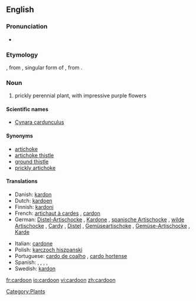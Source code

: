 ==English==

===Pronunciation===
*{{audio|en-us-cardoon.ogg|Audio (US)}}

===Etymology===
{{etyl|frm}} {{term|cardon|lang=frm}}, from {{ML.}} {{term|cardon|lang=la}}, singular form of {{term|cardo|lang=la}}, from {{etyl|la}} {{term|carduus||thistle|lang=la}}.

===Noun===
{{en-noun}}

# prickly perennial plant, with impressive purple flowers

====Scientific names====
*[[Cynara cardunculus]]

====Synonyms====
*[[artichoke]]
*[[artichoke thistle]]
*[[ground thistle]]
*[[prickly artichoke]]

====Translations====
{{trans-top|perennial plant}}
*Danish: [[kardon]] {{c}}
*Dutch: [[kardoen]] {{m}}
*Finnish: [[kardoni]]
*French: [[artichaut à cardes]] {{m}}, [[cardon]] {{m}}
*German: [[Distel-Artischocke]] {{f}}, [[Kardone]] {{f}}, [[spanische Artischocke]] {{f}}, [[wilde Artischocke]] {{f}}, [[Cardy]] {{f}}, [[Distel]] {{f}}, [[Gemüseartischoke]] {{f}}, [[Gemüse-Artischocke]] {{f}}, [[Karde]] {{f}}
{{trans-mid}}
*Italian: [[cardone]] {{f}}
*Polish: [[karczoch hiszpanski]] {{m}}
*Portuguese: [[cardo de coalho]] {{m}}, [[cardo hortense]] {{m}}
*Spanish: {{t|es|cardo borriquero|m}}, {{t|es|cardo|m}}, {{t|es|cardo comestible|m}}, {{t|es|cardo de comer|m}}, {{t|es|cardo lechero|m}}
*Swedish: [[kardon]] {{c}}
{{trans-bottom}}

[[Category:Plants]]

[[fr:cardoon]]
[[io:cardoon]]
[[vi:cardoon]]
[[zh:cardoon]]
